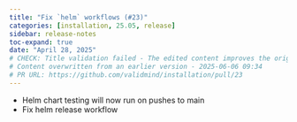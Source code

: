 ```yaml
---
title: "Fix `helm` workflows (#23)"
categories: [installation, 25.05, release]
sidebar: release-notes
toc-expand: true
date: "April 28, 2025"
# CHECK: Title validation failed - The edited content improves the original by capitalizing the first word, which is standard for titles or headings, and by enclosing "helm" in backticks, which is a common practice to denote code or command-line tools. This makes the content clearer and more professional. Overall, the edit enhances readability and aligns with technical documentation standards.
# Content overwritten from an earlier version - 2025-06-06 09:34
# PR URL: https://github.com/validmind/installation/pull/23
---
```


* Helm chart testing will now run on pushes to main
* Fix helm release workflow